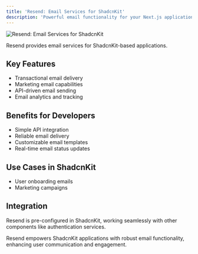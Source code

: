 ```yaml
---
title: 'Resend: Email Services for ShadcnKit'
description: 'Powerful email functionality for your Next.js application'
---
```


<img src="https://utfs.io/f/xCtsHZ5BWJ2zmM6lEfqSsIA8uhQYKT31WyPNwavMp70lU4Cc" alt="Resend: Email Services for ShadcnKit" />

Resend provides email services for ShadcnKit-based applications.

## Key Features

- Transactional email delivery
- Marketing email capabilities
- API-driven email sending
- Email analytics and tracking

## Benefits for Developers

- Simple API integration
- Reliable email delivery
- Customizable email templates
- Real-time email status updates

## Use Cases in ShadcnKit

- User onboarding emails
- Marketing campaigns

## Integration

Resend is pre-configured in ShadcnKit, working seamlessly with other components like authentication services.

Resend empowers ShadcnKit applications with robust email functionality, enhancing user communication and engagement.

